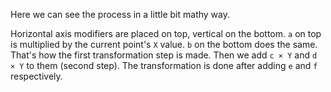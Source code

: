 Here we can see the process in a little bit mathy way.

Horizontal axis modifiers are placed on top, vertical on the bottom. `a` on top is multiplied by the current point's `X` value. `b` on the bottom does the same. That's how the first transformation step is made. Then we add `c × Y` and `d × Y` to them (second step). The transformation is done after adding `e` and `f` respectively.

